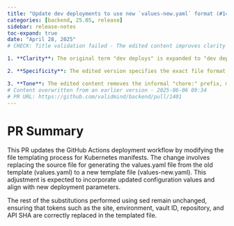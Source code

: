 ```yaml
---
title: "Update dev deployments to use new `values-new.yaml` format (#1401)"
categories: [backend, 25.05, release]
sidebar: release-notes
toc-expand: true
date: "April 28, 2025"
# CHECK: Title validation failed - The edited content improves clarity and specificity. Here's a breakdown of the changes:

1. **Clarity**: The original term "dev deploys" is expanded to "dev deployments," which is clearer and more formal.

2. **Specificity**: The edited version specifies the exact file format being used, `values-new.yaml`, which provides more detailed information to the reader.

3. **Tone**: The edited content removes the informal "chore:" prefix, making it more suitable for documentation
# Content overwritten from an earlier version - 2025-06-06 09:34
# PR URL: https://github.com/validmind/backend/pull/1401
---
```


# PR Summary

This PR updates the GitHub Actions deployment workflow by modifying the file templating process for Kubernetes manifests. The change involves replacing the source file for generating the values.yaml file from the old template (values.yaml) to a new template file (values-new.yaml). This adjustment is expected to incorporate updated configuration values and align with new deployment parameters.

The rest of the substitutions performed using sed remain unchanged, ensuring that tokens such as the site, environment, vault ID, repository, and API SHA are correctly replaced in the templated file.